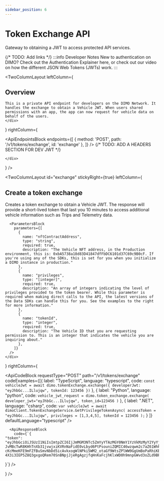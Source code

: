 ```yaml
---
sidebar_position: 6
---
```



# Token Exchange API
Gateway to obtaining a JWT to access protected API services.

{/* TODO: Add links */}
:::info Developer Notes
New to authentication on DIMO? Check out the Authentication Explainer here, or
check out our video on how the different JSON Web Tokens (JWTs) work.
:::

<TwoColumnLayout
  leftColumn={
    <div>
      <h2>Overview</h2>

    This is a private API endpoint for developers on the DIMO Network. It handles the exchange to obtain a Vehicle JWT. When users shared permissions with an app, the app can now request for vehicle data on behalf of the users.
    </div>
  }
  rightColumn={
    <div>
      <BaseUrlBlock url="https://token-exchange-api.dimo.zone"/>
      <ApiEndpointsBlock
        endpoints={[
          {
            method: 'POST',
            path: '/v1/tokens/exchange',
            id: 'exchange'
          },
        ]}
      />
      {/* TODO: ADD A HEADERS SECTION FOR DEV JWT */}


    </div>
  }
/>

<TwoColumnLayout
  id="exchange"
  stickyRight={true}
  leftColumn={
    <div>
      <h2>Create a token exchange</h2>
      Creates a token exchange to obtain a Vehicle JWT. The response will provide a short-lived token that last you 10 minutes to access additional vehicle information such as Trips and Telemetry data.

      <ParametersBlock
        parameters={[
          {
            name: "nftContractAddress",
            type: "string",
            required: true,
            description: "The Vehicle NFT address, in the Production environment, this is: 0xbA5738a18d83D41847dfFbDC6101d37C69c9B0cF. If you're using any of the SDKs, this is set for you when you initialize a DIMO instance in production."
          },
          {
            name: "privileges",
            type: "[integer]",
            required: true,
            description: "An array of integers indicating the level of privileges provided to the token bearer. While this parameter is required when making direct calls to the API, the latest versions of the Data SDKs can handle this for you. See the examples to the right for more information."
          },
          {
            name: "tokenId",
            type: "integer",
            required: true,
            description: "The Vehicle ID that you are requesting permission to. This is an integer that indicates the vehicle you are inquiring about."
          },
        ]}
      />
    </div>
  }
  rightColumn={
    <div>
      <ApiCodeBlock
        requestType="POST"
        path="/v1/tokens/exchange"
        codeExamples={[{
            label: "TypeScript",
            language: "typescript",
            code: `const vehicleJwt = await dimo.tokenExchange.exchange({
    developerJwt: "eyJhbGc...ILlujqw",
    tokenId: 123456
  })`
          },
          {
            label: "Python",
            language: "python",
            code: `vehicle_jwt_request = dimo.token_exchange.exchange(
    developer_jwt="eyJhbGc...ILlujqw",
    token_id=123456
  )`
          },
          {
            label: ".NET",
            language: "csharp",
            code: `var vehicleJwt = await dimoClient.TokenExchangeService.GetPrivilegeTokenAsync(
    accessToken = "eyJhbGc...ILlujqw",
    privileges = [1,3,4,5],
    tokenId = 123456
  );`
          }
        ]}
        defaultLanguage="typescript"
      />

      <ApiResponseBlock
        code={`{
    "token": "eyJhbGciOiJSUzI1NiIsImtpZCI6IjJmMGM3NTc5ZmYyYTAzMGY0NmY1YzVkMzMyY2YyYjMyMzkxMzIxZGIifQ.eyJjb250cmFjdF9hZGRyZXNzIjoiMHhiYTU3MzhhMThkODNkNDE4NDdkZmZiZGM2MTAxZDM3YzY5YzliMGNmIiwiZXhwIjoxNzA2MDM4MTI4LCJpYXQiOjE3MDYwMzc1MjgsImlzcyI6Imh0dHBzOi8vYXV0aC1yb2xlcy1yaWdodHMuZGltby56b25lIiwicHJpdmlsZWdlX2lkcyI6WzRdLCJzdWIiOiIweGJBNTczOGExOGQ4M0Q0MTg0N2RmRmJEQzYxMDFkMzdDNjljOUIwY0YvMjE5NTciLCJ0b2tlbl9pZCI6IjIxOTU3In0.0J3HIsNeG5-JvMBcTwR8KHhTnXb31jvwjxiKVRnNaFidE0vLbyd6PtPsouniZQMIC46wzqwm2c7aZ61WhPIx9p5TB-cKcMmeKFE9mFZfBuSmvNbDd5icAvkxogWlNPki5WM2_otaGf9WtsZPlWW9GgUmBoPaRhiKB3fX7TPROcn0tTjtVir9HJKnf2CMkDwTk9rZxer8eGB6ekBSJr1aDjdqlY6HRxF_azy_rWVdzB1Wd1He9KyB3HHr1qBk5XK8d_zTA-4X3i3IEP5Z8Q3gxgoQRem70SnBNpjJjeRgAgzjfqHnKaFcjhKlxWD0h9mnpGWvd3oZLd9BPqR3WyDUCA"
}`}
      />
    </div>
  }
/>
